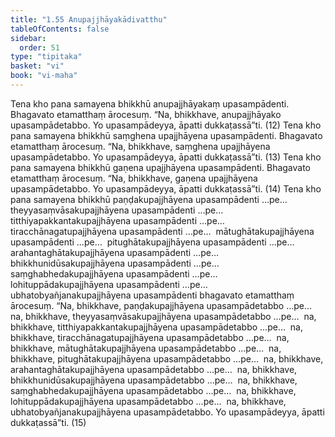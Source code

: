 ```yaml
---
title: "1.55 Anupajjhāyakādivatthu"
tableOfContents: false
sidebar:
  order: 51
type: "tipitaka"
basket: "vi"
book: "vi-maha"
---
```



<DynamicBreadcrumb />

<Division number="117" book="vi-maha" bookNo="3" page="124">

<Paragraph number="491" book="vi-maha">
Tena kho pana samayena bhikkhū anupajjhāyakaṃ upasampādenti. Bhagavato etamatthaṃ ārocesuṃ. “Na, bhikkhave, anupajjhāyako upasampādetabbo. Yo upasampādeyya, āpatti dukkaṭassā”ti. (12)
</Paragraph>

<Paragraph number="492" book="vi-maha">
Tena kho pana samayena bhikkhū saṃghena upajjhāyena upasampādenti. Bhagavato etamatthaṃ ārocesuṃ. “Na, bhikkhave, saṃghena upajjhāyena upasampādetabbo. Yo upasampādeyya, āpatti dukkaṭassā”ti. (13)
</Paragraph>

<Paragraph number="493" book="vi-maha">
Tena kho pana samayena bhikkhū gaṇena upajjhāyena upasampādenti. Bhagavato etamatthaṃ ārocesuṃ. “Na, bhikkhave, gaṇena upajjhāyena upasampādetabbo. Yo upasampādeyya, āpatti dukkaṭassā”ti. (14)
</Paragraph>

<Paragraph number="494" book="vi-maha">
Tena kho pana samayena bhikkhū paṇḍakupajjhāyena upasampādenti …pe…  theyyasaṃvāsakupajjhāyena upasampādenti …pe…  titthiyapakkantakupajjhāyena upasampādenti …pe…  tiracchānagatupajjhāyena upasampādenti …pe…  mātughātakupajjhāyena upasampādenti …pe…  pitughātakupajjhāyena upasampādenti …pe…  arahantaghātakupajjhāyena upasampādenti …pe…  bhikkhunidūsakupajjhāyena upasampādenti …pe…  saṃghabhedakupajjhāyena upasampādenti …pe…  lohituppādakupajjhāyena upasampādenti …pe…  ubhatobyañjanakupajjhāyena upasampādenti bhagavato etamatthaṃ ārocesuṃ. “Na, bhikkhave, paṇḍakupajjhāyena upasampādetabbo …pe…  na, bhikkhave, theyyasaṃvāsakupajjhāyena upasampādetabbo …pe…  na, bhikkhave, titthiyapakkantakupajjhāyena upasampādetabbo …pe…  na, bhikkhave, tiracchānagatupajjhāyena upasampādetabbo …pe…  na, bhikkhave, mātughātakupajjhāyena upasampādetabbo …pe…  na, bhikkhave, pitughātakupajjhāyena upasampādetabbo …pe…  na, bhikkhave, arahantaghātakupajjhāyena upasampādetabbo …pe…  na, bhikkhave, bhikkhunidūsakupajjhāyena upasampādetabbo …pe…  na, bhikkhave, saṃghabhedakupajjhāyena upasampādetabbo …pe…  na, bhikkhave, lohituppādakupajjhāyena upasampādetabbo …pe…  na, bhikkhave, ubhatobyañjanakupajjhāyena upasampādetabbo. Yo upasampādeyya, āpatti dukkaṭassā”ti. (15)
</Paragraph>
</Division>